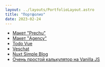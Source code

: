 ```yaml
---
layout: ../layouts/PortfolioLayout.astro
title: "Портфолио"
date: 2023-02-24
---
```


- [Макет "Prechu"](https://github.com/SeryiBaran/maket-prechu)
- [Макет "Agency"](https://github.com/SeryiBaran/maket-agency)
- [Todo Vue](https://github.com/SeryiBaran/todo-vue)
- [Veschat](https://github.com/SeryiBaran/veschat)
- [Nuxt Simple Blog](https://github.com/SeryiBaran/nuxt-simple-blog)
- [Очень простой калькулятор на Vanilla JS](https://github.com/SeryiBaran/super-simple-calc)
